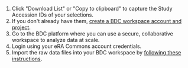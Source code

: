 
1. Click "Download List" or "Copy to clipboard" to capture the Study Accession IDs of your selections.  
2. If you don't already have them, [create a BDC workspace account and project](/use-bdc/analyze-data).  
3. Go to the BDC platform where you can use  <Link to="https://accounts.sb.biodatacatalyst.nhlbi.nih.gov/auth/login?next=https%3A%2F%2Faccounts.sb.biodatacatalyst.nhlbi.nih.gov%2Foauth2%2Fauthorization%3Fresponse_type%3Dcode%26client_id%3D74735b722c33498cb981b6b6e24f659f%26redirect_uri%3Dhttps%253A%252F%252Fplatform.sb.biodatacatalyst.nhlbi.nih.gov%252Foauth2%252Fredirect%26state%3DV6tMqHD29FVRoG3HJy8iYhXLTtTB6v%26client_next%3Dhttps%253A%252F%252Fplatform.sb.biodatacatalyst.nhlbi.nih.gov%252F%26scope%3Dopenid%26nonce%3D49456324535888103221696441001" className="GTM-inline-link" id="dug-analyze-link">a secure, collaborative workspace</Link> to analyze data at scale.  
4. Login using your eRA Commons account credentials.  
5. Import the raw data files into your BDC workspace by [following these instructions](https://sb-biodatacatalyst.readme.io/docs/import-data-from-biodata-catalyst-powered-by-gen3).
